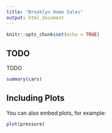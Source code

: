 ```yaml
---
title: "Brooklyn Home Sales"
output: html_document
---
```


```r
knitr::opts_chunk$set(echo = TRUE)
```

## TODO
TODO

```r
summary(cars)
```

## Including Plots

You can also embed plots, for example:

```r
plot(pressure)
```
